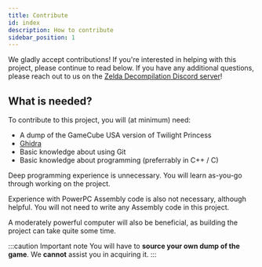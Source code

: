 ```yaml
---
title: Contribute
id: index
description: How to contribute
sidebar_position: 1
---
```


We gladly accept contributions! If you're interested in helping with this project, please continue to read below. If you have any additional questions, please reach out to us on the [Zelda Decompilation Discord server](https://discord.zelda.deco.mp/)!

## What is needed?

To contribute to this project, you will (at minimum) need:
- A dump of the GameCube USA version of Twilight Princess
- [Ghidra](https://github.com/encounter/ghidra-ci/releases)
- Basic knowledge about using Git
- Basic knowledge about programming (preferrably in C++ / C)

Deep programming experience is unnecessary. You will learn as-you-go through working on the project.

Experience with PowerPC Assembly code is also not necessary, although helpful. You will not need to write any Assembly code in this project.

A moderately powerful computer will also be beneficial, as building the project can take quite some time.

:::caution Important note
  You will have to **source your own dump of the game**. We **cannot** assist you in acquiring it.
:::
